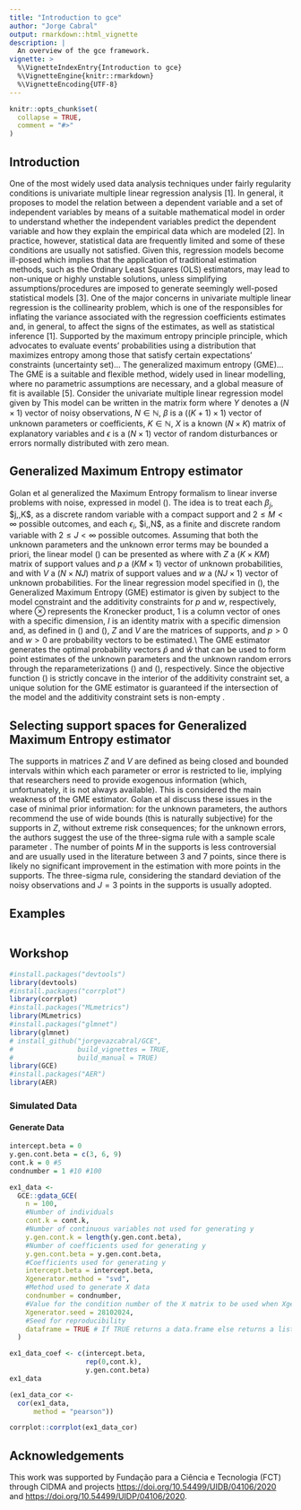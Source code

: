 ```yaml
---
title: "Introduction to gce"
author: "Jorge Cabral"
output: rmarkdown::html_vignette
description: |
  An overview of the gce framework.
vignette: >
  %\VignetteIndexEntry{Introduction to gce}
  %\VignetteEngine{knitr::rmarkdown}
  %\VignetteEncoding{UTF-8}
---
```


```r
knitr::opts_chunk$set(
  collapse = TRUE,
  comment = "#>"
)
```

## Introduction

One of the most widely used data analysis techniques under fairly regularity conditions is univariate multiple linear regression analysis [1]. In general, it proposes to model the relation between a dependent variable and a set of independent variables by means of a suitable mathematical model in order to understand whether the independent variables predict the dependent variable and how they explain the empirical data which are modeled [2].
In practice, however, statistical data are frequently limited and some of these conditions are usually not satisfied. Given this, regression models become ill-posed which implies that the application of traditional estimation methods, such as the Ordinary Least Squares (OLS) estimators, may lead to non-unique or highly unstable solutions, unless simplifying assumptions/procedures are imposed to generate seemingly well-posed statistical models [3].
One of the major concerns in univariate multiple linear regression is the collinearity problem, which is one of the responsibles for inflating the variance associated with the regression coefficients estimates and, in general, to affect the signs of the estimates, as well as statistical inference [1].
Supported by the maximum entropy principle principle, which advocates to evaluate events’ probabilities using a distribution that maximizes entropy among those that satisfy certain expectations’ constraints (uncertainty set)... The generalized maximum entropy (GME)... The GME is a suitable and flexible method, widely used in linear modelling, where no parametric assumptions are necessary,
and a global measure of fit is available [5].
Consider the univariate multiple linear regression model given by
\begin{equation}
 Y =f(X) + \epsilon = \beta_0 + \beta_1 X_{1} + \dots + \beta_K X_{K} + \epsilon.
\end{equation}
This model can be written in the matrix form
\begin{equation*} \label{MLR2}
	Y = X\beta+ \epsilon \Leftrightarrow
	    \begin{bmatrix}
		Y_1\\
		Y_2\\
		\vdots\\
		Y_N
	    \end{bmatrix} =
	 \begin{bmatrix}
		1 & X_{11} & X_{21} & \dots & X_{K1} \\
		1 & X_{12} & X_{22} & \dots & X_{K2} \\
		\vdots & \vdots & \dots & \vdots & \vdots \\
		1 & X_{1N} & X_{2N} & \dots & X_{KN}
	\end{bmatrix}
	\begin{bmatrix}
    \beta_0\\
    \beta_1\\
    \vdots\\
    \beta_K
    \end{bmatrix} + 
    \begin{bmatrix}
    	\epsilon_1\\
    	\epsilon_2\\
    	\vdots\\
    	\epsilon_N
    \end{bmatrix},
\end{equation*}
\noindent where $Y$ denotes a $\left( N \times 1 \right)$ vector of noisy observations,  $N \in \mathbb{N}$, $\beta$ is a $\left((K+1)\times 1\right)$ vector of unknown parameters or coefficients, $K \in \mathbb{N}$, $X$ is a known $\left(N\times K\right)$ matrix of explanatory variables and $\epsilon$ is a $\left(N\times 1\right)$ vector of random disturbances or errors normally distributed with zero mean.

## Generalized Maximum Entropy estimator

Golan et al \cite{Golan1996} generalized the Maximum Entropy formalism \cite{Jaynes1957} to linear inverse problems with noise, expressed in model (\ref{MLR1}). The idea is to treat each $\beta_j$, $j\in\left\lbrace 0,\dots,K\right\rbrace $, as a discrete random variable with a compact support and $2 \leq M < \infty$ possible outcomes, and each $\epsilon_i$, $i\in\left\lbrace 1,\dots,N\right\rbrace $, as a finite and discrete random variable with $2 \leq J < \infty$ possible outcomes. Assuming that both the unknown parameters and the unknown error terms may be bounded a priori, the linear model (\ref{MLR1}) can be presented as
\begin{equation*}
	Y=XZp + Vw,
	\label{Golan625}
\end{equation*}
where 
\begin{equation}\label{Golan622}
	\beta=Zp= \left[ 
	\begin{array}{cccc}
		z'_1   & 0      & \cdots & {0}   \\
		0      & z'_2   & \cdots & {0}   \\
		\vdots & \vdots & \ddots & \vdots\\
		0      & 0      & \cdots & {z}'_K
	\end{array}\right]
	\left[ 
	\begin{array}{c}
		{p}_1 \\
		{p}_2 \\
		\vdots\\
		{p}_K
	\end{array}\right],
\end{equation}
with ${Z}$ a $(K \times KM)$ matrix of support values and ${p}$ a $(KM \times 1)$ vector of unknown probabilities, and
\begin{equation}\label{Golan624}
	\epsilon={Vw}= \left[ 
	\begin{array}{cccc}
		v'_1   & 0      & \cdots & {0}   \\
		0      & v'_2   & \cdots & {0}   \\
		\vdots & \vdots & \ddots & \vdots\\
		0      & 0      & \cdots & v'_N
	\end{array}\right]
	\left[ \begin{array}{c}
		w_1 \\
		w_2 \\
		\vdots\\
		w_N
	\end{array}\right],
\end{equation}
with $V$ a $(N \times NJ)$ matrix of support values and $w$ a $(NJ \times 1)$ vector of unknown probabilities.
	For the linear regression model specified in (\ref{MLR1}), the Generalized Maximum Entropy (GME) estimator is given by
	\begin{equation}
		\hat{\beta}^{GME}(Z,V) = \underset{p,w}{\operatorname{argmax}}
		\left\{-p' \ln p - w' \ln w \right\},
		\label{Golan631}
	\end{equation}
	subject to the model constraint
	\begin{equation*}
		Y=XZp + Vw,
	\end{equation*}
	and the additivity constraints for $p$ and $w$, respectively,
	\begin{equation*}
		\begin{array}{c}
			1_K=(I_K \otimes 1'_M)p,\\
			1_N=(I_N \otimes 1'_J)w,
		\end{array}
	\end{equation*}
where $\otimes$ represents the Kronecker product, ${1}$ is a column vector of ones with a specific dimension, ${I}$ is an identity matrix with a specific dimension and, as defined in (\ref{Golan622}) and (\ref{Golan624}), ${Z}$ and ${V}$ are the matrices of supports, and ${p}>{0}$ and ${w}>{0}$ are probability vectors to be estimated.\\
\indent The GME estimator generates the optimal probability vectors $\widehat{{p}}$ and $\widehat{{w}}$ that can be used to form point estimates of the unknown parameters and the unknown random errors through the reparameterizations (\ref{Golan622}) and (\ref{Golan624}), respectively. Since the objective function (\ref{Golan631}) is strictly concave in the interior of the additivity constraint set, a unique solution for the GME estimator is guaranteed if the intersection of the model and the additivity constraint sets is non-empty \cite{Golan1996}.

## Selecting support spaces for Generalized Maximum Entropy estimator

The supports in matrices ${Z}$ and ${V}$ are defined as being closed and bounded intervals within which each parameter or error is restricted to lie, implying that researchers need to provide exogenous information (which, unfortunately, it is not always available). This is considered the main weakness of the GME estimator\cite{Caputo2008}. Golan et al \cite{Golan1996} discuss these issues in the case of minimal prior information: for the unknown parameters, the authors recommend the use of wide bounds (this is naturally subjective) for the supports in ${Z}$, without extreme risk consequences; for the unknown errors, the authors suggest the use of the three-sigma rule with a sample scale parameter \cite{Pukelsheim1994}. The number of points $M$ in the supports is less controversial and are usually used in the literature between 3 and 7 points, since there is likely no significant improvement in the estimation with more points in the supports. The three-sigma rule, considering the standard deviation of the noisy observations and $J=3$ points in the supports is usually adopted.

## Examples

```r

```

## Workshop

```r
#install.packages("devtools")
library(devtools)
#install.packages("corrplot")
library(corrplot)
#install.packages("MLmetrics")
library(MLmetrics)
#install.packages("glmnet")
library(glmnet)
# install_github("jorgevazcabral/GCE",
#                build_vignettes = TRUE,
#                build_manual = TRUE)
library(GCE)
#install.packages("AER")
library(AER)
```


### Simulated Data

#### Generate Data

```r
intercept.beta = 0
y.gen.cont.beta = c(3, 6, 9)
cont.k = 0 #5
condnumber = 1 #10 #100

ex1_data <-
  GCE::gdata_GCE(
    n = 100,
    #Number of individuals
    cont.k = cont.k, 
    #Number of continuous variables not used for generating y
    y.gen.cont.k = length(y.gen.cont.beta),
    #Number of coefficients used for generating y
    y.gen.cont.beta = y.gen.cont.beta,
    #Coefficients used for generating y
    intercept.beta = intercept.beta,
    Xgenerator.method = "svd",
    #Method used to generate X data
    condnumber = condnumber,
    #Value for the condition number of the X matrix to be used when Xgenerator is "svd"
    Xgenerator.seed = 28102024,
    #Seed for reproducibility
    dataframe = TRUE # If TRUE returns a data.frame else returns a list
  )
```

```r
ex1_data_coef <- c(intercept.beta,
                   rep(0,cont.k),
                   y.gen.cont.beta)
ex1_data
```

```r
(ex1_data_cor <- 
  cor(ex1_data,
      method = "pearson"))

corrplot::corrplot(ex1_data_cor)
```

## Acknowledgements

This work was supported by Fundação para a Ciência e Tecnologia (FCT) through CIDMA and projects [https://doi.org/10.54499/UIDB/04106/2020](https://doi.org/10.54499/UIDB/04106/2020) and [https://doi.org/10.54499/UIDP/04106/2020](https://doi.org/10.54499/UIDP/04106/2020).
